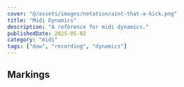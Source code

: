 ```yaml
---
cover: "@/assets/images/notation/aint-that-a-kick.png"
title: "Midi Dynamics"
description: "A reference for midi dynamics."
publishedDate: 2025-05-02
category: "midi"
tags: ["daw", "recording", "dynamics"]
---
```



## Markings

  <Table
   headings={ ["Dynamics", "Velocity", "CC1%", "CC1 Envelope"]} 
   data={[
  ["pppp", "10", "10", ""],
  ["ppp", "23", "20", "solo background"],
  ["pp", "36", "30", ""],
  ["p", "49", "40", ""],
  ["mp", "61", "50", "Fill & Line (Vocal)"],
  ["mf", "75", "64", "90"],
  ["f", "88", "70", "Melody, Solo"],
  ["ff", "101", "80", "dd"],
  ["fff", "114", "90", ""],
  ["ffff", "127", "100", ""],
]} 
/>

